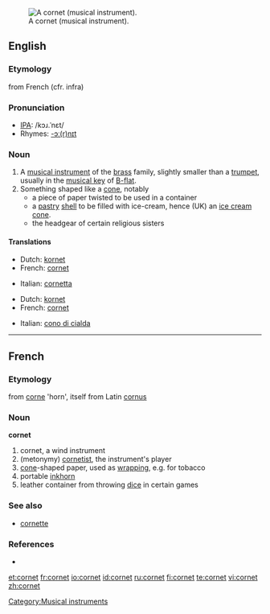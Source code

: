 {{wikipedia}}
[[Image:Cornet2.png|thumb|A cornet (musical instrument).]]
[[Category:Musical instruments]]
==English==

===Etymology===
from French (cfr. infra)

===Pronunciation===
*[[IPA]]: /kɔɹ.ˈnɛt/
*Rhymes: [[Rhymes:English:-ɔː(r)nɪt|-ɔː(r)nɪt]]

===Noun===
{{en-noun}}

# A [[musical instrument]] of the [[brass]] family, slightly smaller than a [[trumpet]], usually in the [[musical key]] of [[B-flat]].
# Something shaped like a [[cone]], notably 
#* a piece of paper twisted to be used in a container 
#* a [[pastry]] [[shell]] to be filled with ice-cream, hence (UK) an [[ice cream cone]].
#* the headgear of certain religious sisters

====Translations====
{{trans-top|musical instrument}}
*Dutch: [[kornet]]
*French: [[cornet#French|cornet]] {{m}}
{{trans-mid}}
*Italian: [[cornetta]] {{f}}
{{trans-bottom}}

{{trans-top|cone}}
*Dutch: [[kornet]]
*French: [[cornet#French|cornet]] {{m}}
{{trans-mid}}
*Italian: [[cono di cialda]] {{m}}
{{trans-bottom}}

----

==French==

===Etymology===
from [[corne]] 'horn', itself from Latin [[cornus]]

===Noun===
'''cornet'''

# cornet, a wind instrument
# (metonymy) [[cornetist]], the instrument's player
# [[cone]]-shaped paper, used as [[wrapping]], e.g. for tobacco
# portable [[inkhorn]]
# leather container from throwing [[dice]] in certain games

===See also===
* [[cornette]] 

===References===
* {{NPLarousse}}

[[et:cornet]]
[[fr:cornet]]
[[io:cornet]]
[[id:cornet]]
[[ru:cornet]]
[[fi:cornet]]
[[te:cornet]]
[[vi:cornet]]
[[zh:cornet]]